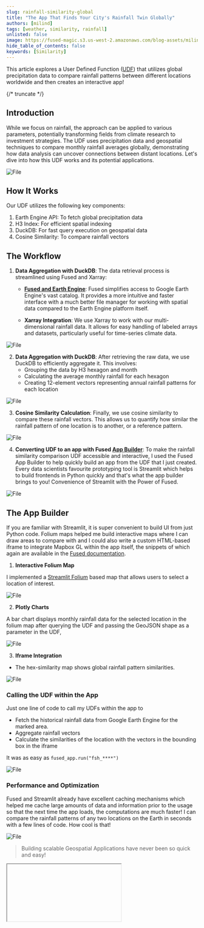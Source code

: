 ```yaml
---
slug: rainfall-similarity-global
title: "The App That Finds Your City's Rainfall Twin Globally"
authors: [milind]
tags: [weather, similarity, rainfall]
unlisted: false
image: https://fused-magic.s3.us-west-2.amazonaws.com/blog-assets/milind_social.png
hide_table_of_contents: false
keywords: [Similarity]
---
```


This article explores a User Defined Function ([UDF](/core-concepts/write/)) that utilizes global precipitation data to compare rainfall patterns between different locations worldwide and then creates an interactive app!


<div
  style={{ position: "relative", paddingTop: "56.25%" /* 16:9 aspect ratio */ }}
>
  <ReactPlayer
    className="video__player"
    playing={true}
    muted={true}
    controls
    url="https://youtu.be/GwarGpxFxaQ"
    width="100%"
    height="100%"
    style={{ position: "absolute", top: 0, left: 0 }}
  />
</div>
{/* truncate */}



## Introduction

While we focus on rainfall, the approach can be applied to various parameters, potentially transforming fields from climate research to investment strategies. The UDF uses precipitation data and geospatial techniques to compare monthly rainfall averages globally, demonstrating how data analysis can uncover connections between distant locations.
Let's dive into how this UDF works and its potential applications.


<div style={{ textAlign: "center" }}>
  <img src={ImageSim} alt="File" style={{}} />
</div>

## How It Works

Our UDF utilizes the following key components:

1. Earth Engine API: To fetch global precipitation data
2. H3 Index: For efficient spatial indexing
3. DuckDB: For fast query execution on geospatial data
4. Cosine Similarity: To compare rainfall vectors

## The Workflow

1. **Data Aggregation with DuckDB**: The data retrieval process is streamlined using Fused and Xarray:
   - **[Fused and Earth Engine](/user-guide/in/gee/)**: Fused simplifies access to Google Earth Engine's vast catalog. It provides a more intuitive and faster interface with a much better file manager for working with spatial data compared to the Earth Engine platform itself.

   - **Xarray Integration**: We use Xarray to work with our multi-dimensional rainfall data. It allows for easy handling of labeled arrays and datasets, particularly useful for time-series climate data.


<div style={{ textAlign: "center" }}>
  <img src={xarray} alt="File" style={{}} />
</div>

2. **Data Aggregation with DuckDB**: After retrieving the raw data, we use DuckDB to efficiently aggregate it. This involves:
   - Grouping the data by H3 hexagon and month
   - Calculating the average monthly rainfall for each hexagon
   - Creating 12-element vectors representing annual rainfall patterns for each location


<div style={{ textAlign: "center" }}>
  <img src={Vector} alt="File" style={{}} />
</div>

3. **Cosine Similarity Calculation**: Finally, we use cosine similarity to compare these rainfall vectors. This allows us to quantify how similar the rainfall pattern of one location is to another, or a reference pattern.


<div style={{ textAlign: "center" }}>
  <img src={CosineSim} alt="File" style={{}} />
</div>

4. **Converting UDF to an app with Fused [App Builder](/app-builder/)**: To make the rainfall similarity comparison UDF accessible and interactive, I used the Fused App Builder to help quickly build an app from the UDF that I just created. Every data scientists favourite prototyping tool is Streamlit which helps to build frontends in Python quickly and that's what the app builder brings to you! Convenience of Streamlit with the Power of Fused.


<div style={{ textAlign: "center" }}>
  <img src={Builder} alt="File" style={{}} />
</div>

## The App Builder


If you are familiar with Streamlit, it is super convenient to build UI from just Python code. Folium maps helped me build interactive maps where I can draw areas to compare with and I could also write a custom HTML-based iframe to integrate Mapbox GL within the app itself, the snippets of which again are available in the [Fused documentation](/user-guide/out/mapbox/).

1. **Interactive Folium Map**

I implemented a [Streamlit Folium](https://folium.streamlit.app/) based map that allows users to select a location of interest.


<div style={{ textAlign: "center" }}>
  <img src={foli} alt="File" style={{}} />
</div>

2. **Plotly Charts**

A bar chart displays monthly rainfall data for the selected location in the folium map after querying the UDF and passing the GeoJSON shape as a parameter in the UDF,


<div style={{ textAlign: "center" }}>
  <img src={chart} alt="File" style={{}} />
</div>

3. **Iframe Integration**

- The hex-similarity map shows global rainfall pattern similarities.


<div style={{ textAlign: "center" }}>
  <img src={ifram} alt="File" style={{}} />
</div>

### Calling the UDF within the App

Just one line of code to call my UDFs within the app to

- Fetch the historical rainfall data from Google Earth Engine for the marked area.
- Aggregate rainfall vectors
- Calculate the similarities of the location with the vectors in the bounding box in the iframe

It was as easy as `fused_app.run("fsh_****")`


<div style={{ textAlign: "center" }}>
  <img src={token} alt="File" style={{}} />
</div>

### Performance and Optimization

Fused and Streamlit already have excellent caching mechanisms which helped me cache large amounts of data and information prior to the usage so that the next time the app loads, the computations are much faster! I can compare the rainfall patterns of any two locations on the Earth in seconds with a few lines of code. How cool is that!


<div style={{ textAlign: "center" }}>
  <img src={load} alt="File" style={{}} />
</div>

> Building scalable Geospatial Applications have never been so quick and easy!


<div style={{marginTop: '2rem'}}>
<Iframe
  id="iframe-1-rainfall_similarity"
  code={RAIN_SIM}
  requirements={[
    "/pyarrow/pyarrow-17.0.0-cp312-cp312-pyodide_2024_0_wasm32.whl",
    "micropip",
    "pyodide-unix-timezones", // needed by pyarrow
    "requests",
    // Commonly used in product:
    "streamlit-folium",
    "plotly"
  ]}
  height={700}
  useResizer={false}
/>
</div>